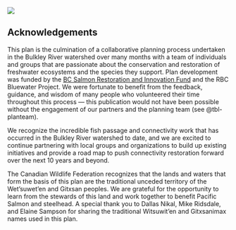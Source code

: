 ![](spawn.jpg)

## Acknowledgements {-}

This plan is the culmination of a collaborative planning process undertaken in the Bulkley River watershed over many months with a team of individuals and groups that are passionate about the conservation and restoration of freshwater ecosystems and the species they support. Plan development was funded by the [BC Salmon Restoration and Innovation Fund](https://www.dfo-mpo.gc.ca/fisheries-peches/initiatives/fish-fund-bc-fonds-peche-cb/index-eng.html) and the RBC Bluewater Project. We were fortunate to benefit from the feedback, guidance, and wisdom of many people who volunteered their time throughout this process — this publication would not have been possible without the engagement of our partners and the planning team (see @tbl-planteam). 

We recognize the incredible fish passage and connectivity work that has occurred in the Bulkley River watershed to date, and we are excited to continue partnering with local groups and organizations to build up existing initiatives and provide a road map to push connectivity restoration forward over the next 10 years and beyond.

The Canadian Wildlife Federation recognizes that the lands and waters that form the basis of this plan are the traditional unceded territory of the Wet'suwet'en and Gitxsan peoples. We are grateful for the opportunity to learn from the stewards of this land and work together to benefit Pacific Salmon and steelhead. A special thank you to Dallas Nikal, Mike Ridsdale, and Elaine Sampson for sharing the traditional Witsuwit'en and Gitxsanimax names used in this plan.
